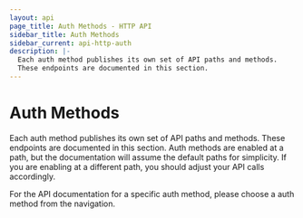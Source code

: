 ```yaml
---
layout: api
page_title: Auth Methods - HTTP API
sidebar_title: Auth Methods
sidebar_current: api-http-auth
description: |-
  Each auth method publishes its own set of API paths and methods.
  These endpoints are documented in this section.
---
```


# Auth Methods

Each auth method publishes its own set of API paths and methods. These endpoints
are documented in this section. Auth methods are enabled at a path, but the
documentation will assume the default paths for simplicity. If you are enabling
at a different path, you should adjust your API calls accordingly.

For the API documentation for a specific auth method, please choose a auth
method from the navigation.

